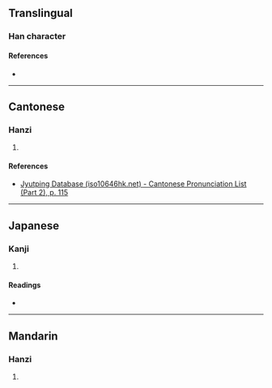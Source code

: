 {{character info}}
==Translingual==

===Han character===
{{Han char|rn=64|rad=手|as=08|sn=11|four=|canj=QGCE|ids=⿰扌夌}}

====References====
* {{Han ref|kx=0437.170|dkj=12260|dj=0787.070|hdz=31890.160|uh=6395|ud=25493}}

----

==Cantonese==

===Hanzi===
{{yue-hanzi|jyut=[[ling4]]|y=ling4}}

# {{rfdef|yue|sort=手08}}

====References====
* [http://www.iso10646hk.net/jp/document/download.jsp Jyutping Database (iso10646hk.net) - Cantonese Pronunciation List (Part 2), p. 115]

----

==Japanese==

===Kanji===
{{ja-kanji|grade=|rs=手08}}

# {{rfdef|ja|sort=手08}}

====Readings====
* {{ja-readings|on=[[りょう]] (ryō)|kun=[[とめる]] (tomeru)}}

----

==Mandarin==

===Hanzi===
{{cmn-hanzi|pin=[[líng]] ([[ling2]])|wg=ling<sup>2</sup>}}

# {{rfdef|cmn|sort=手08}}